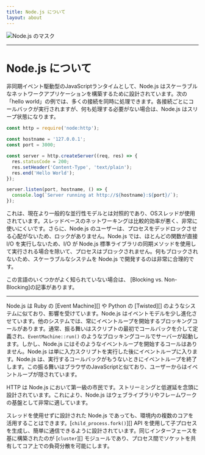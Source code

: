 ```yaml
---
title: Node.js について
layout: about
---
```


<div className="Flex my-4 items-center justify-center">
  <img
    alt="Node.js のマスク"
    src="/static/images/node-maskot.svg"
    className="w-[100px]"
  />
</div>

---

# Node.js について

非同期イベント駆動型のJavaScriptランタイムとして、Node.js はスケーラブルなネットワークアプリケーションを構築するために設計されています。次の「hello world」の例では、多くの接続を同時に処理できます。各接続ごとにコールバックが実行されますが、何も処理する必要がない場合は、Node.js はスリープ状態になります。

```js
const http = require('node:http');

const hostname = '127.0.0.1';
const port = 3000;

const server = http.createServer((req, res) => {
  res.statusCode = 200;
  res.setHeader('Content-Type', 'text/plain');
  res.end('Hello World');
});

server.listen(port, hostname, () => {
  console.log(`Server running at http://${hostname}:${port}/`);
});
```

これは、現在より一般的な並行性モデルとは対照的であり、OSスレッドが使用されています。スレッドベースのネットワーキングは比較的効率が悪く、非常に使いにくいです。さらに、Node.js のユーザーは、プロセスをデッドロックさせる心配がないため、ロックがありません。Node.js では、ほとんどの関数が直接 I/O を実行しないため、I/O が Node.js 標準ライブラリの同期メソッドを使用して実行される場合を除いて、プロセスはブロックされません。何もブロックされないため、スケーラブルなシステムを Node.js で開発するのは非常に合理的です。

この言語のいくつかがよく知られていない場合は、
\[Blocking vs. Non-Blocking]の記事があります。

---

Node.js は Ruby の \[Event Machine]\[] や Python の \[Twisted]\[] のようなシステムに似ており、影響を受けています。Node.js はイベントモデルを少し進化させています。他のシステムでは、常にイベントループを開始するブロッキングコールがあります。通常、振る舞いはスクリプトの最初でコールバックを介して定義され、`EventMachine::run()` のようなブロッキングコールでサーバーが起動します。しかし、Node.js にはそのようなイベントループを開始するコールはありません。Node.js は単に入力スクリプトを実行した後にイベントループに入ります。Node.js は、実行するコールバックがもうないときにイベントループを終了します。この振る舞いはブラウザのJavaScriptと似ており、ユーザーからはイベントループが隠されています。

HTTP は Node.js において第一級の市民です。ストリーミングと低遅延を念頭に設計されています。これにより、Node.js はウェブライブラリやフレームワークの基盤として非常に適しています。

スレッドを使用せずに設計された Node.js であっても、環境内の複数のコアを活用することはできます。\[`child_process.fork()`]\[] API を使用して子プロセスを生成し、簡単に通信できるように設計されています。同じインターフェースを基に構築されたのが \[`cluster`]\[] モジュールであり、プロセス間でソケットを共有してコア上での負荷分散を可能にします。

[ブロッキング対ノンブロッキング]: /learn/asynchronous-work/overview-of-blocking-vs-non-blocking
[`child_process.fork()`]: https://nodejs.org/api/child_process.html
[`cluster`]: https://nodejs.org/api/cluster.html
[イベントマシン]: https://github.com/eventmachine/eventmachine
[ツイスト]: https://wisteredmatrix.com/trac/
